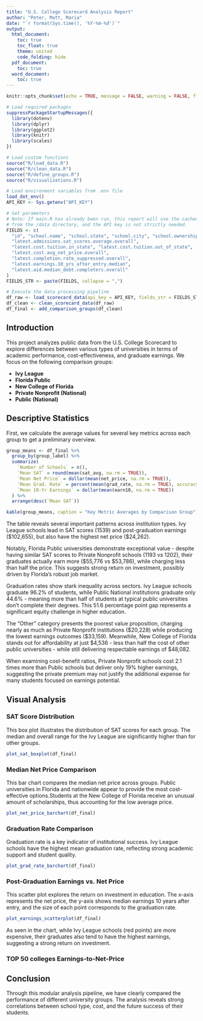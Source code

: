 ```yaml
---
title: "U.S. College Scorecard Analysis Report"
author: "Peter, Matt, Maria"
date: "`r format(Sys.time(), '%Y-%m-%d')`"
output:
  html_document:
    toc: true
    toc_float: true
    theme: united
    code_folding: hide
  pdf_document:
    toc: true
  word_document:
    toc: true
---
```


```r

knitr::opts_chunk$set(echo = TRUE, message = FALSE, warning = FALSE, fig.width = 10, fig.height = 7)

# Load required packages
suppressPackageStartupMessages({
  library(dotenv)
  library(dplyr)
  library(ggplot2)
  library(knitr)
  library(scales)
})

# Load custom functions
source("R/load_data.R")
source("R/clean_data.R")
source("R/define_groups.R")
source("R/visualizations.R")

# Load environment variables from .env file
load_dot_env()
API_KEY <- Sys.getenv("API_KEY")

# Set parameters
# Note: If main.R has already been run, this report will use the cached data
# from the /data directory, and the API key is not strictly needed.
FIELDS <- c(
  "id", "school.name", "school.state", "school.city", "school.ownership",
  "latest.admissions.sat_scores.average.overall",
  "latest.cost.tuition.in_state", "latest.cost.tuition.out_of_state",
  "latest.cost.avg_net_price.overall",
  "latest.completion.rate_suppressed.overall",
  "latest.earnings.10_yrs_after_entry.median",
  "latest.aid.median_debt.completers.overall"
)
FIELDS_STR <- paste(FIELDS, collapse = ",")

# Execute the data processing pipeline
df_raw <- load_scorecard_data(api_key = API_KEY, fields_str = FIELDS_STR)
df_clean <- clean_scorecard_data(df_raw)
df_final <- add_comparison_groups(df_clean)
```

## Introduction

This project analyzes public data from the U.S. College Scorecard to explore differences between various types of universities in terms of academic performance, cost-effectiveness, and graduate earnings. We focus on the following comparison groups:

-   **Ivy League**
-   **Florida Public**
-   **New College of Florida**
-   **Private Nonprofit (National)**
-   **Public (National)**

## Descriptive Statistics

First, we calculate the average values for several key metrics across each group to get a preliminary overview.

```r
group_means <- df_final %>%
  group_by(group_label) %>%
  summarize(
    `Number of Schools` = n(),
    `Mean SAT` = round(mean(sat_avg, na.rm = TRUE)),
    `Mean Net Price` = dollar(mean(net_price, na.rm = TRUE)),
    `Mean Grad. Rate` = percent(mean(grad_rate, na.rm = TRUE), accuracy = 0.1),
    `Mean 10-Yr Earnings` = dollar(mean(earn10, na.rm = TRUE))
  ) %>%
  arrange(desc(`Mean SAT`))

kable(group_means, caption = "Key Metric Averages by Comparison Group")
```


The table reveals several important patterns across institution types. Ivy League schools lead in SAT scores (1539) and post-graduation earnings ($102,655), but also have the highest net price ($24,262). 

Notably, Florida Public universities demonstrate exceptional value - despite having similar SAT scores to Private Nonprofit schools (1193 vs 1202), their graduates actually earn more ($55,776 vs $53,786), while charging less than half the price. This suggests strong return on investment, possibly driven by Florida's robust job market.

Graduation rates show stark inequality across sectors. Ivy League schools graduate 96.2% of students, while Public National institutions graduate only 44.6% - meaning more than half of students at typical public universities don't complete their degrees. This 51.6 percentage point gap represents a significant equity challenge in higher education.

The "Other" category presents the poorest value proposition, charging nearly as much as Private Nonprofit institutions ($20,228) while producing the lowest earnings outcomes ($33,159). Meanwhile, New College of Florida stands out for affordability at just $4,536 - less than half the cost of other public universities - while still delivering respectable earnings of $48,082.

When examining cost-benefit ratios, Private Nonprofit schools cost 2.1 times more than Public schools but deliver only 19% higher earnings, suggesting the private premium may not justify the additional expense for many students focused on earnings potential.

## Visual Analysis

### SAT Score Distribution

This box plot illustrates the distribution of SAT scores for each group. The median and overall range for the Ivy League are significantly higher than for other groups.

```r
plot_sat_boxplot(df_final)
```

### Median Net Price Comparison

This bar chart compares the median net price across groups. Public universities in Florida and nationwide appear to provide the most cost-effective options.Students at the New College of Florida receive an unusual amount of scholarships, thus accounting for the low average price. 

```r
plot_net_price_barchart(df_final)
```

### Graduation Rate Comparison

Graduation rate is a key indicator of institutional success. Ivy League schools have the highest mean graduation rate, reflecting strong academic support and student quality.

```r
plot_grad_rate_barchart(df_final)
```

### Post-Graduation Earnings vs. Net Price

This scatter plot explores the return on investment in education. The x-axis represents the net price, the y-axis shows median earnings 10 years after entry, and the size of each point corresponds to the graduation rate.

```r
plot_earnings_scatterplot(df_final)
```

As seen in the chart, while Ivy League schools (red points) are more expensive, their graduates also tend to have the highest earnings, suggesting a strong return on investment.

### TOP 50 colleges Earnings-to-Net-Price

<!-- ```{r plot-map} -->
<!-- print(p_map) -->
<!-- ``` -->

## Conclusion

Through this modular analysis pipeline, we have clearly compared the performance of different university groups. The analysis reveals strong correlations between school type, cost, and the future success of their students.